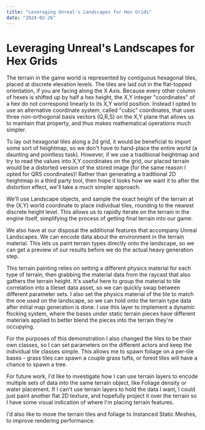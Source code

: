 ```yaml
---
title: "Leveraging Unreal's Landscapes for Hex Grids"
date: "2024-02-26"
---
```


# Leveraging Unreal's Landscapes for Hex Grids

The terrain in the game world is represented by contiguous hexagonal tiles, placed at discrete elevation levels. The tiles are laid out in the flat-topped orientation, if you are facing along the X Axis. Because every other column of hexes is shifted up by half a hex height, the X,Y integer "coordinates" of a hex do not correspond linearly to its X,Y world position. Instead I opted to use an alternative coordinate system, called "cubic" coordinates, that uses three non-orthogonal basis vectors (Q,R,S) on the X,Y plane that allows us to maintain that property, and thus makes mathematical operations much simpler.

To lay out hexagonal tiles along a 2d grid, it would be beneficial to import some sort of heightmap, so we don't have to hand-place the entire world (a daunting and pointless task). However, if we use a traditional heightmap and try to read the values into X,Y coordinates on the grid, our placed terrain would be a distorted version of the stored image (for the same reason I opted for QRS coordinates)! Rather than generating a traditional 2D heightmap in a third party tool, then hope it looks how we want it to after the distortion effect, we'll take a much simpler approach.

We'll use Landscape objects, and sample the exact height of the terrain at the (X,Y) world coordinate to place individual tiles, rounding to the nearest discrete height level. This allows us to rapidly iterate on the terrain in the engine itself, simplifying the process of getting final terrain into our game.

<FullWidthImage src="/images/unreal-landscape-hex-1.png" />
<FullWidthImage src="/images/unreal-landscape-hex-2.png" />

We also have at our disposal the additional features that accompany Unreal Landscapes. We can encode data about the environment in the terrain material. This lets us paint terrain types directly onto the landscape, so we can get a preview of our results before we do the actual heavy generation step.

<CompareImage
  imageOne="/images/unreal-comp-photo-image1.jpg"
  imageOneAlt="alt"
  imageTwo="/images/unreal-comp-photo-image2.jpg"
  imageTwoAlt="alt"
/>

This terrain painting relies on setting a different physics material for each type of terrain, then grabbing the material data from the raycast that also gathers the terrain height. It's useful here to group the material to tile correlation into a tileset data asset, so we can quickly swap between different parameter sets. I also set the physics material of the tile to match the one used on the landscape, so we can hold onto the terrain type data after initial map generation is done. I use this layer to implement a dynamic flocking system, where the bases under static terrain pieces have different materials applied to better blend the pieces into the terrain they're occupying.

For the purposes of this demonstration I also changed the tiles to be their own classes, so I can set parameters on the different actors and keep the individual tile classes simple. This allows me to spawn foliage on a per-tile bases - grass tiles can spawn a couple grass tufts, or forest tiles will have a chance to spawn a tree.

<FullWidthImage src="/images/unreal-landscape-hex-5.png" />

For future work, I'd like to investigate how I can use terrain layers to encode multiple sets of data into the same terrain object, like Foliage density or water placement. If I can't use terrain layers to hold the data I want, I could just paint another flat 2D texture, and hopefully project it over the terrain so I have some visual indication of where I'm placing terrain features.

I'd also like to move the terrain tiles and foliage to Instanced Static Meshes, to improve rendering performance.
